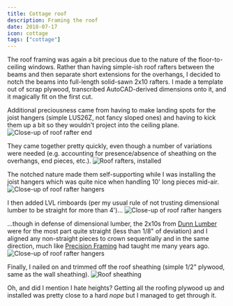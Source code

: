 ```yaml
---
title: Cottage roof
description: Framing the roof
date: 2018-07-17
icon: cottage
tags: ["cottage"]
---
```


The roof framing was again a bit precious due to the nature of the floor-to-ceiling windows. Rather than having simple-ish roof rafters between the beams and then separate short extensions for the overhangs, I decided to notch the beams into full-length solid-sawn 2x10 rafters.
I made a template out of scrap plywood, transcribed AutoCAD-derived dimensions onto it, and it magically fit on the first cut.

Additional preciousness came from having to make landing spots for the joist hangers (simple LUS26Z, not fancy sloped ones) and having to kick them up a bit so they wouldn't project into the ceiling plane.
![](images/IMG_20180712_153621.jpg "Close-up of roof rafter end")

They came together pretty quickly, even though a number of variations were needed (e.g. accounting for presence/absence of sheathing on the overhangs, end pieces, etc.).
![](images/IMG_20180716_114318.jpg "Roof rafters, installed")

The notched nature made them self-supporting while I was installing the joist hangers which was quite nice when handling 10' long pieces mid-air.
![](images/IMG_20180716_114512_Bokeh.jpg "Close-up of roof rafter hangers")

I then added LVL rimboards (per my usual rule of not trusting dimensional lumber to be straight for more than 4')...
![](images/IMG_20180717_101929.jpg "Close-up of roof rafter hangers")

...though in defense of dimensional lumber, the 2x10s from [Dunn Lumber](https://www.dunnlumber.com/) were for the most part quite straight (less than 1/8" of deviation) and I aligned any non-straight pieces to crown sequentially and in the same direction, much like [Precision Framing](https://www.tauntonstore.com/carpentry/precision-framing-mike-guertin-070570.html) had taught me many years ago.
![](images/IMG_20180716_114347.jpg "Close-up of roof rafter hangers")

Finally, I nailed on and trimmed off the roof sheathing (simple 1/2" plywood, same as the wall sheathing).
![](images/IMG_20180717_134903.jpg "Roof sheathing")

Oh, and did I mention I hate heights? Getting all the roofing plywood up and installed was pretty close to a hard _nope_ but I managed to get through it.
